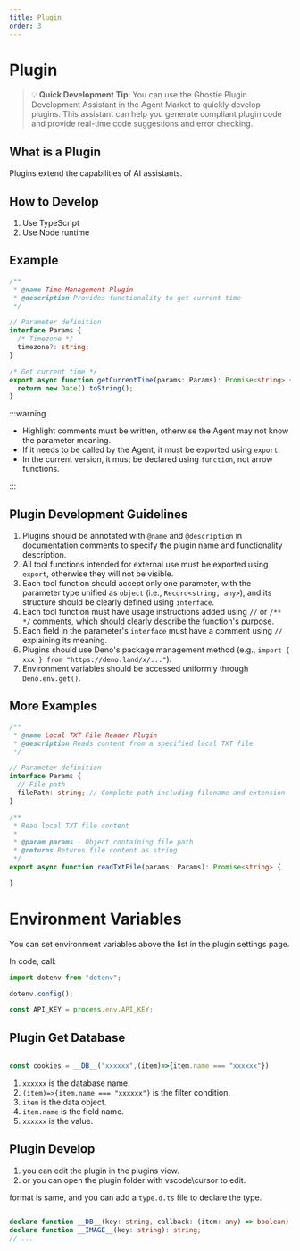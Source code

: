 ```yaml
---
title: Plugin
order: 3
---
```


# Plugin

> 💡 **Quick Development Tip**: You can use the Ghostie Plugin Development Assistant in the Agent Market to quickly develop plugins. This assistant can help you generate compliant plugin code and provide real-time code suggestions and error checking.

## What is a Plugin

Plugins extend the capabilities of AI assistants.

## How to Develop

1. Use TypeScript
2. Use Node runtime

## Example

```ts {8,12}
/**
 * @name Time Management Plugin
 * @description Provides functionality to get current time
 */

// Parameter definition
interface Params {
  /* Timezone */
  timezone?: string;
}

/* Get current time */
export async function getCurrentTime(params: Params): Promise<string> {
  return new Date().toString();
}
```

:::warning

- Highlight comments must be written, otherwise the Agent may not know the parameter meaning.
- If it needs to be called by the Agent, it must be exported using `export`.
- In the current version, it must be declared using `function`, not arrow functions.

:::


 

## Plugin Development Guidelines

1. Plugins should be annotated with `@name` and `@description` in documentation comments to specify the plugin name and functionality description.
2. All tool functions intended for external use must be exported using `export`, otherwise they will not be visible.
3. Each tool function should accept only one parameter, with the parameter type unified as `object` (i.e., `Record<string, any>`), and its structure should be clearly defined using `interface`.
4. Each tool function must have usage instructions added using `//` or `/** */` comments, which should clearly describe the function's purpose.
5. Each field in the parameter's `interface` must have a comment using `//` explaining its meaning.
6. Plugins should use Deno's package management method (e.g., `import { xxx } from "https://deno.land/x/..."`).
7. Environment variables should be accessed uniformly through `Deno.env.get()`.

## More Examples

```ts
/**
 * @name Local TXT File Reader Plugin
 * @description Reads content from a specified local TXT file
 */

// Parameter definition
interface Params {
  // File path
  filePath: string; // Complete path including filename and extension
}

/**
 * Read local TXT file content
 *
 * @param params - Object containing file path
 * @returns Returns file content as string
 */
export async function readTxtFile(params: Params): Promise<string> {

}
```

# Environment Variables

You can set environment variables above the list in the plugin settings page.

In code, call:

```ts
import dotenv from "dotenv";

dotenv.config();

const API_KEY = process.env.API_KEY;
```


## Plugin Get Database

```ts

const cookies = __DB__("xxxxxx",(item)=>{item.name === "xxxxxx"})

```

1. `xxxxxx` is the database name.
2. `(item)=>{item.name === "xxxxxx"}` is the filter condition.
3. `item` is the data object.
4. `item.name` is the field name.
5. `xxxxxx` is the value.


## Plugin Develop

1. you can edit the plugin in the plugins view.
2. or you can open the plugin folder with vscode\cursor to edit.

format is same, and you can add a `type.d.ts` file to declare the type.


```ts title="type.d.ts"

declare function __DB__(key: string, callback: (item: any) => boolean): any;
declare function __IMAGE__(key: string): string;
// ...

```

